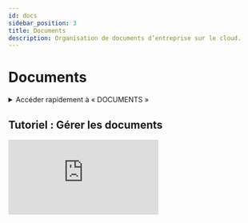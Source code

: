 ```yaml
---
id: docs
sidebar_position: 3
title: Documents
description: Organisation de documents d’entreprise sur le cloud.
---
```

 

# <i class="fas fa-file-alt"></i> Documents

<details>
  <summary>Accéder rapidement à « DOCUMENTS »</summary>

  Pour accéder rapidement à la section DOCUMENTS, saisissez simplement dans la barre de recherche un mot-clé de recherche pour trouver la section sans naviguer manuellement dans les menus.

  Voici une *[liste](/docs/act/controle/search)* – none exhaustive – des mots clés de recherches pris en charge.
</details>


## Tutoriel : Gérer les documents
<div className={styles.ytbFrame}>
<iframe
  src="https://www.youtube.com/embed/KAKnJ42iaKg"
  title="Connexion sur PGS"
  frameborder="0"
  allow="accelerometer; autoplay; clipboard-write; encrypted-media; gyroscope; picture-in-picture"
  allowfullscreen>
</iframe>
</div>

<Feedback />